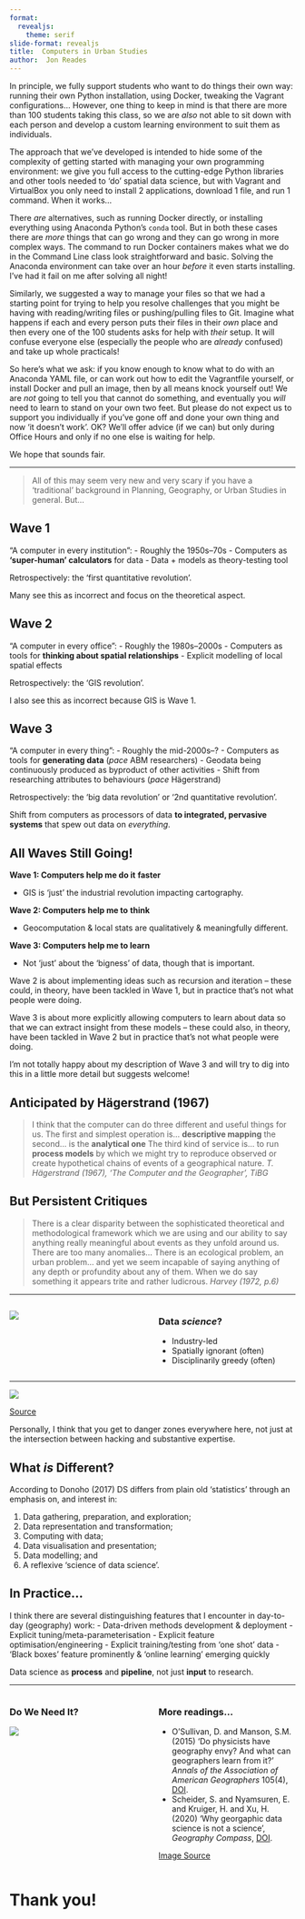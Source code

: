 ```yaml
---
format:
  revealjs:
    theme: serif
slide-format: revealjs
title:  Computers in Urban Studies
author:  Jon Reades
---
```




::: {.notes}

In principle, we fully support students who want to do things their own way: running their own Python installation, using Docker, tweaking the Vagrant configurations... However, one thing to keep in mind is that there are more than 100 students taking this class, so we are *also* not able to sit down with each person and develop a custom learning environment to suit them as individuals.

The approach that we've developed is intended to hide some of the complexity of getting started with managing your own programming environment: we give you full access to the cutting-edge Python libraries and other tools needed to 'do' spatial data science, but with Vagrant and VirtualBox you only need to install 2 applications, download 1 file, and run 1 command. When it works... 

There *are* alternatives, such as running Docker directly, or installing everything using Anaconda Python's `conda` tool. But in both these cases there are *more* things that can go wrong and they can go wrong in more complex ways. The command to run Docker containers makes what we do in the Command Line class look straightforward and basic. Solving the Anaconda environment can take over an hour _before_ it even starts installing. I've had it fail on me after solving all night!

Similarly, we suggested a way to manage your files so that we had a starting point for trying to help you resolve challenges that you might be having with reading/writing files or pushing/pulling files to Git. Imagine what happens if each and every person puts their files in their _own_ place and then every one of the 100 students asks for help with _their_ setup. It will confuse everyone else (especially the people who are _already_ confused) and take up whole practicals!

So here's what we ask: if you know enough to know what to do with an Anaconda YAML file, or can work out how to edit the Vagrantfile yourself, or install Docker and pull an image, then by all means knock yourself out! We are _not_ going to tell you that cannot do something, and eventually you _will_ need to learn to stand on your own two feet. But please do not expect us to support you individually if you've gone off and done your own thing and now 'it doesn't work'. OK? We'll offer advice (if we can) but only during Office Hours and only if no one else is waiting for help.

We hope that sounds fair.

:::




---

>  All of this may seem very new and very scary if you have a 'traditional' background in Planning, Geography, or Urban Studies in general. But... 


## Wave 1 {.smaller}


“A computer in every institution”:
- Roughly the 1950s–70s
- Computers as **‘super-human’ calculators** for data
- Data + models as theory-testing tool

Retrospectively: the ‘first quantitative revolution’.



::: {.notes}

Many see this as incorrect and focus on the theoretical aspect.

:::

## Wave 2 {.smaller}


“A computer in every office”:
- Roughly the 1980s–2000s
- Computers as tools for **thinking about spatial relationships**
- Explicit modelling of local spatial effects

Retrospectively: the ‘GIS revolution’.



::: {.notes}

I also see this as incorrect because GIS is Wave 1.

:::

## Wave 3 {.smaller}


“A computer in every thing”:
- Roughly the mid-2000s–?
- Computers as tools for **generating data** (*pace* ABM researchers)
- Geodata being continuously produced as byproduct of other activities
- Shift from researching attributes to behaviours (*pace* Hägerstrand)

Retrospectively: the ‘big data revolution’ or ‘2nd quantitative revolution’.



::: {.notes}

Shift from computers as processors of data **to integrated, pervasive systems** that spew out data on *everything*.

:::

## All Waves Still Going! {.smaller}


**Wave 1: Computers help me do it** **faster**

- GIS is ‘just’ the industrial revolution impacting cartography.

**Wave 2: Computers help me to** **think**

- Geocomputation & local stats are qualitatively & meaningfully different.

**Wave 3: Computers help me to learn**

- Not ‘just’ about the ‘bigness’ of data, though that is important.





::: {.notes}

Wave 2 is about implementing ideas such as recursion and iteration – these could, in theory, have been tackled in Wave 1, but in practice that’s not what people were doing.

Wave 3 is about more explicitly allowing computers to learn about data so that we can extract insight from these models – these could also, in theory, have been tackled in Wave 2 but in practice that’s not what people were doing.

I’m not totally happy about my description of Wave 3 and will try to dig into this in a little more detail but suggests welcome!

:::

## Anticipated by Hägerstrand (1967)


> I think that the computer can do three different and useful things for us. The first and simplest operation is... **descriptive mapping** the second... is the **analytical one** The third kind of service is... to run **process models** by which we might try to reproduce observed or create hypothetical chains of events of a geographical nature. <cite>T. Hägerstrand (1967), *‘The Computer and the Geographer’*, *TiBG*</cite>


## But Persistent Critiques


>  There is a clear disparity between the sophisticated theoretical and methodological framework which we are using and our ability to say anything really meaningful about events as they unfold around us. There are too many anomalies... There is an ecological problem, an urban problem... and yet we seem incapable of saying anything of any depth or profundity about any of them. When we do say something it appears trite and rather ludicrous. <cite>Harvey (1972, p.6)</cite>


---

:::: {.columns}
::: {.column width="50%"}

![](./img/Sexy_Job_of_21C.png)
:::
::: {.column width="50%"}
### Data *science*?
- Industry-led
- Spatially ignorant (often)
- Disciplinarily greedy (often)

:::
::::

---


![](./img/Data_Science_Venn.png)

[Source](http://berkeleysciencereview.com/how-to-become-a-data-scientist-before-you-graduate/)



::: {.notes}

Personally, I think that you get to danger zones everywhere here, not just at the intersection between hacking and substantive expertise. 

:::

## What *is* Different? {.smaller}


According to Donoho (2017) DS differs from plain old ‘statistics’ through an emphasis on, and interest in:

1. Data gathering, preparation, and exploration; 
2. Data representation and transformation; 
3. Computing with data; 
4. Data visualisation and presentation; 
5. Data modelling; and
6. A reflexive ‘science of data science’.


## In Practice... {.smaller}


I think there are several distinguishing features that I encounter in day-to-day (geography) work:
- Data-driven methods development & deployment
- Explicit tuning/meta-parameterisation
- Explicit feature optimisation/engineering
- Explicit training/testing from ‘one shot’ data
- ‘Black boxes’ feature prominently & ‘online learning’ emerging quickly

Data science as **process** and **pipeline**, not just **input** to research.


---

:::: {.columns}
::: {.column width="50%"}
### Do We Need It?

![](./img/Why_do_you_need_a_journal.png)
:::
::: {.column width="50%"}
### More readings... 

- O'Sullivan, D. and Manson, S.M. (2015) 'Do physicists have geography envy? And what can geographers learn from it?' *Annals of the Association of American Geographers* 105(4), [DOI](https://doi.org/10.1080/00045608.2015.1039105).
- Scheider, S. and Nyamsuren, E. and Kruiger, H. and Xu, H. (2020) 'Why georgaphic data science is not a science', *Geography Compass*, [DOI](https://doi.org/10.1111/gec3.12537).

[Image Source](https://xkcd.com/793/)
:::
::::

# Thank you!